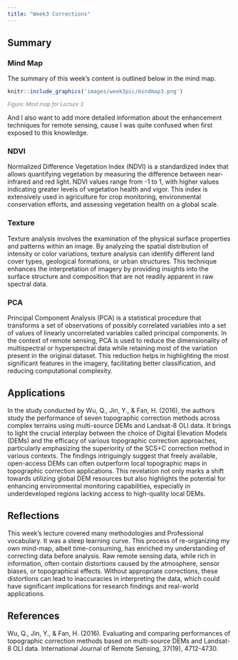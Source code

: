 ```yaml
---
title: "Week3 Corrections"
---
```


## Summary
### Mind Map
The summary of this week's content is outlined below in the mind map.
```r
knitr::include_graphics('images/week3pic/mindmap3.png') 
```
::: {align="center" style="font-size: smaller; color: gray;"}
<em>Figure: Mind map for Lecture 3</em>
:::

And I also want to add more detailed information about the enhancement techniques for remote sensing, cause I was quite confused when first exposed to this knowledge.

### NDVI
Normalized Difference Vegetation Index (NDVI) is a standardized index that allows quantifying vegetation by measuring the difference between near-infrared and red light. NDVI values range from -1 to 1, with higher values indicating greater levels of vegetation health and vigor. This index is extensively used in agriculture for crop monitoring, environmental conservation efforts, and assessing vegetation health on a global scale.

### Texture
Texture analysis involves the examination of the physical surface properties and patterns within an image. By analyzing the spatial distribution of intensity or color variations, texture analysis can identify different land cover types, geological formations, or urban structures. This technique enhances the interpretation of imagery by providing insights into the surface structure and composition that are not readily apparent in raw spectral data.

### PCA
Principal Component Analysis (PCA) is a statistical procedure that transforms a set of observations of possibly correlated variables into a set of values of linearly uncorrelated variables called principal components. In the context of remote sensing, PCA is used to reduce the dimensionality of multispectral or hyperspectral data while retaining most of the variation present in the original dataset. This reduction helps in highlighting the most significant features in the imagery, facilitating better classification, and reducing computational complexity.

## Applications
In the study conducted by Wu, Q., Jin, Y., & Fan, H. (2016), the authors study the performance of seven topographic correction methods across complex terrains using multi-source DEMs and Landsat-8 OLI data. It brings to light the crucial interplay between the choice of Digital Elevation Models (DEMs) and the efficacy of various topographic correction approaches, particularly emphasizing the superiority of the SCS+C correction method in various contexts. The findings intriguingly suggest that freely available, open-access DEMs can often outperform local topographic maps in topographic correction applications. This revelation not only marks a shift towards utilizing global DEM resources but also highlights the potential for enhancing environmental monitoring capabilities, especially in underdeveloped regions lacking access to high-quality local DEMs.

## Reflections
This week's lecture covered many methodologies and Professional vocabulary. It was a steep learning curve. This process of re-organizing my own mind-map, albeit time-consuming, has enriched my understanding of correcting data before analysis. Raw remote sensing data, while rich in information, often contain distortions caused by the atmosphere, sensor biases, or topographical effects. Without appropriate corrections, these distortions can lead to inaccuracies in interpreting the data, which could have significant implications for research findings and real-world applications.

## References
Wu, Q., Jin, Y., & Fan, H. (2016). Evaluating and comparing performances of topographic correction methods based on multi-source DEMs and Landsat-8 OLI data. International Journal of Remote Sensing, 37(19), 4712-4730.
